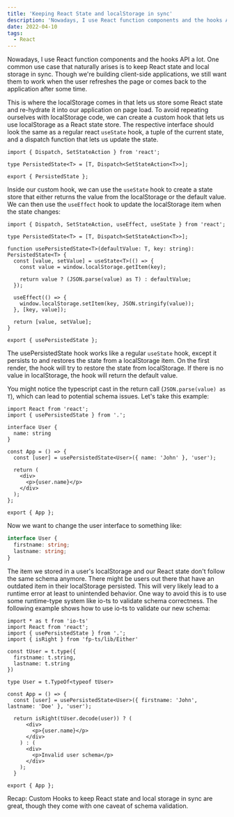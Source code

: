 ```yaml
---
title: 'Keeping React State and localStorage in sync'
description: 'Nowadays, I use React function components and the hooks API a lot. One common use case that naturally arises is to keep React state and local storage in sync.'
date: 2022-04-10
tags:
  - React
---
```


Nowadays, I use React function components and the hooks API a lot. One common use case that naturally arises is to keep React state and local storage in sync. Though we're building client-side applications, we still want them to work when the user refreshes the page or comes back to the application after some time.

This is where the localStorage comes in that lets us store some React state and re-hydrate it into our application on page load. To avoid repeating ourselves with localStorage code, we can create a custom hook that lets us use localStorage as a React state store. The respective interface should look the same as a regular react  `useState` hook, a tuple of the current state, and a dispatch function that lets us update the state.

```tsx
import { Dispatch, SetStateAction } from 'react';

type PersistedState<T> = [T, Dispatch<SetStateAction<T>>];

export { PersistedState };
```

Inside our custom hook, we can use the `useState` hook to create a state store that either returns the value from the localStorage or the default value. We can then use the `useEffect` hook to update the localStorage item when the state changes:

```tsx
import { Dispatch, SetStateAction, useEffect, useState } from 'react';

type PersistedState<T> = [T, Dispatch<SetStateAction<T>>];

function usePersistedState<T>(defaultValue: T, key: string): PersistedState<T> {
  const [value, setValue] = useState<T>(() => {
    const value = window.localStorage.getItem(key);

    return value ? (JSON.parse(value) as T) : defaultValue;
  });

  useEffect(() => {
    window.localStorage.setItem(key, JSON.stringify(value));
  }, [key, value]);

  return [value, setValue];
}

export { usePersistedState };
```

The usePersistedState hook works like a regular `useState` hook, except it persists to and restores the state from a localStorage item. On the first render, the hook will try to restore the state from localStorage. If there is no value in localStorage, the hook will return the default value.

You might notice the typescript cast in the return call (`JSON.parse(value) as T`), which can lead to potential schema issues. Let's take this example:

```tsx
import React from 'react';
import { usePersistedState } from '.';

interface User {
  name: string
}

const App = () => {
  const [user] = usePersistedState<User>({ name: 'John' }, 'user');

  return (
    <div>
      <p>{user.name}</p>
    </div>
  );
};

export { App };
```

Now we want to change the user interface to something like:

```ts
interface User {
  firstname: string;
  lastname: string;
}
```

The item we stored in a user's localStorage and our React state don't follow the same schema anymore. There might be users out there that have an outdated item in their localStorage persisted. This will very likely lead to a runtime error at least to unintended behavior. One way to avoid this is to use some runtime-type system like io-ts to validate schema correctness. The following example shows how to use io-ts to validate our new schema:

```tsx
import * as t from 'io-ts'
import React from 'react';
import { usePersistedState } from '.';
import { isRight } from 'fp-ts/lib/Either'

const tUser = t.type({
  firstname: t.string,
  lastname: t.string
})

type User = t.TypeOf<typeof tUser>

const App = () => {
  const [user] = usePersistedState<User>({ firstname: 'John', lastname: 'Doe' }, 'user');

  return isRight(tUser.decode(user)) ? (
      <div>
        <p>{user.name}</p>
      </div>
    ) : (
      <div>
        <p>Invalid user schema</p>
      </div>
    );
  }

export { App };
```

Recap: Custom Hooks to keep React state and local storage in sync are great, though they come with one caveat of schema validation.
